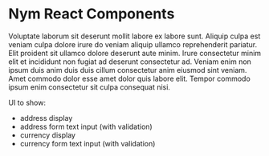 # Nym React Components

Voluptate laborum sit deserunt mollit labore ex labore sunt. Aliquip culpa est veniam culpa dolore irure do veniam aliquip ullamco reprehenderit pariatur. Elit proident sit ullamco dolore deserunt aute minim. Irure consectetur minim elit et incididunt non fugiat ad deserunt consectetur ad. Veniam enim non ipsum duis anim duis duis cillum consectetur anim eiusmod sint veniam. Amet commodo dolor esse amet dolor quis labore elit. Tempor commodo ipsum enim consectetur sit culpa consequat nisi.

UI to show:
- address display
- address form text input (with validation)
- currency display
- currency form text input (with validation)
